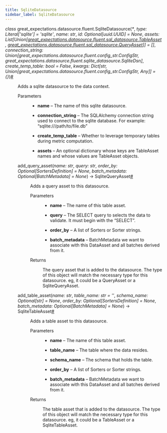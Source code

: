 ```yaml
---
title: SqliteDatasource
sidebar_label: SqliteDatasource
---
```



<section class="sphinx-api-doc" id="sqlitedatasource">

<dl class="py class">
<dt class="sig sig-object py" id="great_expectations.datasource.fluent.SqliteDatasource">
<em class="property"><span class="pre">class</span><span class="w"> </span></em><span class="sig-prename descclassname"><span class="pre">great_expectations.datasource.fluent.</span></span><span class="sig-name descname"><span class="pre">SqliteDatasource</span></span><span class="sig-paren">(</span><em class="sig-param"><span class="o"><span class="pre">*</span></span></em>, <em class="sig-param"><span class="n"><span class="pre">type</span></span><span class="p"><span class="pre">:</span></span><span class="w"> </span><span class="n"><span class="pre">Literal</span><span class="p"><span class="pre">[</span></span><span class="s"><span class="pre">'sqlite'</span></span><span class="p"><span class="pre">]</span></span></span><span class="w"> </span><span class="o"><span class="pre">=</span></span><span class="w"> </span><span class="default_value"><span class="pre">'sqlite'</span></span></em>, <em class="sig-param"><span class="n"><span class="pre">name</span></span><span class="p"><span class="pre">:</span></span><span class="w"> </span><span class="n"><span class="pre">str</span></span></em>, <em class="sig-param"><span class="n"><span class="pre">id</span></span><span class="p"><span class="pre">:</span></span><span class="w"> </span><span class="n"><span class="pre">Optional</span><span class="p"><span class="pre">[</span></span><span class="pre">uuid.UUID</span><span class="p"><span class="pre">]</span></span></span><span class="w"> </span><span class="o"><span class="pre">=</span></span><span class="w"> </span><span class="default_value"><span class="pre">None</span></span></em>, <em class="sig-param"><span class="n"><span class="pre">assets</span></span><span class="p"><span class="pre">:</span></span><span class="w"> </span><span class="n"><span class="pre">List</span><span class="p"><span class="pre">[</span></span><span class="pre">Union</span><span class="p"><span class="pre">[</span></span><a class="reference internal" href="/docs/reference/api/datasource/fluent/sql_datasource/TableAsset_class#great_expectations.datasource.fluent.sql_datasource.TableAsset" title="great_expectations.datasource.fluent.sql_datasource.TableAsset"><span class="pre">great_expectations.datasource.fluent.sql_datasource.TableAsset</span></a><span class="p"><span class="pre">,</span></span><span class="w"> </span><a class="reference internal" href="/docs/reference/api/datasource/fluent/sql_datasource/QueryAsset_class#great_expectations.datasource.fluent.sql_datasource.QueryAsset" title="great_expectations.datasource.fluent.sql_datasource.QueryAsset"><span class="pre">great_expectations.datasource.fluent.sql_datasource.QueryAsset</span></a><span class="p"><span class="pre">]</span></span><span class="p"><span class="pre">]</span></span></span><span class="w"> </span><span class="o"><span class="pre">=</span></span><span class="w"> </span><span class="default_value"><span class="pre">[]</span></span></em>, <em class="sig-param"><span class="n"><span class="pre">connection_string</span></span><span class="p"><span class="pre">:</span></span><span class="w"> </span><span class="n"><span class="pre">Union</span><span class="p"><span class="pre">[</span></span><span class="pre">great_expectations.datasource.fluent.config_str.ConfigStr</span><span class="p"><span class="pre">,</span></span><span class="w"> </span><span class="pre">great_expectations.datasource.fluent.sqlite_datasource.SqliteDsn</span><span class="p"><span class="pre">]</span></span></span></em>, <em class="sig-param"><span class="n"><span class="pre">create_temp_table</span></span><span class="p"><span class="pre">:</span></span><span class="w"> </span><span class="n"><span class="pre">bool</span></span><span class="w"> </span><span class="o"><span class="pre">=</span></span><span class="w"> </span><span class="default_value"><span class="pre">False</span></span></em>, <em class="sig-param"><span class="n"><span class="pre">kwargs</span></span><span class="p"><span class="pre">:</span></span><span class="w"> </span><span class="n"><span class="pre">Dict</span><span class="p"><span class="pre">[</span></span><span class="pre">str</span><span class="p"><span class="pre">,</span></span><span class="w"> </span><span class="pre">Union</span><span class="p"><span class="pre">[</span></span><span class="pre">great_expectations.datasource.fluent.config_str.ConfigStr</span><span class="p"><span class="pre">,</span></span><span class="w"> </span><span class="pre">Any</span><span class="p"><span class="pre">]</span></span><span class="p"><span class="pre">]</span></span></span><span class="w"> </span><span class="o"><span class="pre">=</span></span><span class="w"> </span><span class="default_value"><span class="pre">{}</span></span></em><span class="sig-paren">)</span><a class="headerlink" href="#great_expectations.datasource.fluent.SqliteDatasource" title="Permalink to this definition">#</a></dt>
<dd><p>Adds a sqlite datasource to the data context.</p>
<dl class="field-list simple">
<dt class="field-odd">Parameters</dt>
<dd class="field-odd"><ul class="simple">
<li><p><strong>name</strong> – The name of this sqlite datasource.</p></li>
<li><p><strong>connection_string</strong> – The SQLAlchemy connection string used to connect to the sqlite database.
For example: “sqlite:///path/to/file.db”</p></li>
<li><p><strong>create_temp_table</strong> – Whether to leverage temporary tables during metric computation.</p></li>
<li><p><strong>assets</strong> – An optional dictionary whose keys are TableAsset names and whose values
are TableAsset objects.</p></li>
</ul>
</dd>
</dl>
<dl class="py method">
<dt class="sig sig-object py" id="great_expectations.datasource.fluent.SqliteDatasource.add_query_asset">
<span class="sig-name descname"><span class="pre">add_query_asset</span></span><span class="sig-paren">(</span><em class="sig-param"><span class="n"><span class="pre">name</span></span><span class="p"><span class="pre">:</span></span><span class="w"> </span><span class="n"><span class="pre">str</span></span></em>, <em class="sig-param"><span class="n"><span class="pre">query</span></span><span class="p"><span class="pre">:</span></span><span class="w"> </span><span class="n"><span class="pre">str</span></span></em>, <em class="sig-param"><span class="n"><span class="pre">order_by</span></span><span class="p"><span class="pre">:</span></span><span class="w"> </span><span class="n"><span class="pre">Optional</span><span class="p"><span class="pre">[</span></span><span class="pre">SortersDefinition</span><span class="p"><span class="pre">]</span></span></span><span class="w"> </span><span class="o"><span class="pre">=</span></span><span class="w"> </span><span class="default_value"><span class="pre">None</span></span></em>, <em class="sig-param"><span class="n"><span class="pre">batch_metadata</span></span><span class="p"><span class="pre">:</span></span><span class="w"> </span><span class="n"><span class="pre">Optional</span><span class="p"><span class="pre">[</span></span><span class="pre">BatchMetadata</span><span class="p"><span class="pre">]</span></span></span><span class="w"> </span><span class="o"><span class="pre">=</span></span><span class="w"> </span><span class="default_value"><span class="pre">None</span></span></em><span class="sig-paren">)</span> <span class="sig-return"><span class="sig-return-icon">→</span> <span class="sig-return-typehint"><span class="pre">SqliteQueryAsset</span></span></span><a class="headerlink" href="#great_expectations.datasource.fluent.SqliteDatasource.add_query_asset" title="Permalink to this definition">#</a></dt>
<dd><p>Adds a query asset to this datasource.</p>
<dl class="field-list simple">
<dt class="field-odd">Parameters</dt>
<dd class="field-odd"><ul class="simple">
<li><p><strong>name</strong> – The name of this table asset.</p></li>
<li><p><strong>query</strong> – The SELECT query to selects the data to validate. It must begin with the “SELECT”.</p></li>
<li><p><strong>order_by</strong> – A list of Sorters or Sorter strings.</p></li>
<li><p><strong>batch_metadata</strong> – BatchMetadata we want to associate with this DataAsset and all batches derived from it.</p></li>
</ul>
</dd>
<dt class="field-even">Returns</dt>
<dd class="field-even"><p>The query asset that is added to the datasource.
The type of this object will match the necessary type for this datasource.
eg, it could be a QueryAsset or a SqliteQueryAsset.</p>
</dd>
</dl>
</dd></dl>
<dl class="py method">
<dt class="sig sig-object py" id="great_expectations.datasource.fluent.SqliteDatasource.add_table_asset">
<span class="sig-name descname"><span class="pre">add_table_asset</span></span><span class="sig-paren">(</span><em class="sig-param"><span class="n"><span class="pre">name</span></span><span class="p"><span class="pre">:</span></span><span class="w"> </span><span class="n"><span class="pre">str</span></span></em>, <em class="sig-param"><span class="n"><span class="pre">table_name</span></span><span class="p"><span class="pre">:</span></span><span class="w"> </span><span class="n"><span class="pre">str</span></span><span class="w"> </span><span class="o"><span class="pre">=</span></span><span class="w"> </span><span class="default_value"><span class="pre">''</span></span></em>, <em class="sig-param"><span class="n"><span class="pre">schema_name</span></span><span class="p"><span class="pre">:</span></span><span class="w"> </span><span class="n"><span class="pre">Optional</span><span class="p"><span class="pre">[</span></span><span class="pre">str</span><span class="p"><span class="pre">]</span></span></span><span class="w"> </span><span class="o"><span class="pre">=</span></span><span class="w"> </span><span class="default_value"><span class="pre">None</span></span></em>, <em class="sig-param"><span class="n"><span class="pre">order_by</span></span><span class="p"><span class="pre">:</span></span><span class="w"> </span><span class="n"><span class="pre">Optional</span><span class="p"><span class="pre">[</span></span><span class="pre">SortersDefinition</span><span class="p"><span class="pre">]</span></span></span><span class="w"> </span><span class="o"><span class="pre">=</span></span><span class="w"> </span><span class="default_value"><span class="pre">None</span></span></em>, <em class="sig-param"><span class="n"><span class="pre">batch_metadata</span></span><span class="p"><span class="pre">:</span></span><span class="w"> </span><span class="n"><span class="pre">Optional</span><span class="p"><span class="pre">[</span></span><span class="pre">BatchMetadata</span><span class="p"><span class="pre">]</span></span></span><span class="w"> </span><span class="o"><span class="pre">=</span></span><span class="w"> </span><span class="default_value"><span class="pre">None</span></span></em><span class="sig-paren">)</span> <span class="sig-return"><span class="sig-return-icon">→</span> <span class="sig-return-typehint"><span class="pre">SqliteTableAsset</span></span></span><a class="headerlink" href="#great_expectations.datasource.fluent.SqliteDatasource.add_table_asset" title="Permalink to this definition">#</a></dt>
<dd><p>Adds a table asset to this datasource.</p>
<dl class="field-list simple">
<dt class="field-odd">Parameters</dt>
<dd class="field-odd"><ul class="simple">
<li><p><strong>name</strong> – The name of this table asset.</p></li>
<li><p><strong>table_name</strong> – The table where the data resides.</p></li>
<li><p><strong>schema_name</strong> – The schema that holds the table.</p></li>
<li><p><strong>order_by</strong> – A list of Sorters or Sorter strings.</p></li>
<li><p><strong>batch_metadata</strong> – BatchMetadata we want to associate with this DataAsset and all batches derived from it.</p></li>
</ul>
</dd>
<dt class="field-even">Returns</dt>
<dd class="field-even"><p>The table asset that is added to the datasource.
The type of this object will match the necessary type for this datasource.
eg, it could be a TableAsset or a SqliteTableAsset.</p>
</dd>
</dl>
</dd></dl>
</dd></dl>
</section>